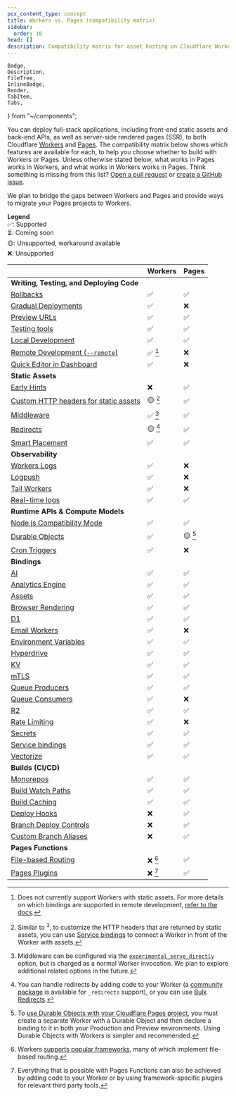 ```yaml
---
pcx_content_type: concept
title: Workers vs. Pages (compatibility matrix)
sidebar:
  order: 10
head: []
description: Compatibility matrix for asset hosting on Cloudflare Workers and Pages.
---
```


	Badge,
	Description,
	FileTree,
	InlineBadge,
	Render,
	TabItem,
	Tabs,
} from "~/components";

You can deploy full-stack applications, including front-end static assets and back-end APIs, as well as server-side rendered pages (SSR), to both Cloudflare [Workers](/workers/static-assets/) and [Pages](/pages/). The compatibility matrix below shows which features are available for each, to help you choose whether to build with Workers or Pages. Unless otherwise stated below, what works in Pages works in Workers, and what works in Workers works in Pages. Think something is missing from this list? [Open a pull request](https://github.com/cloudflare/cloudflare-docs/edit/production/src/content/docs/workers/static-assets/compatibility-matrix.mdx) or [create a GitHub issue](https://github.com/cloudflare/cloudflare-docs/issues/new).

We plan to bridge the gaps between Workers and Pages and provide ways to migrate your Pages projects to Workers.

**Legend** <br />
✅: Supported <br />
⏳: Coming soon <br />
🟡: Unsupported, workaround available <br />
❌: Unsupported

|                                                                                     | Workers | Pages   |
| ----------------------------------------------------------------------------------- | ------- | ------- |
| **Writing, Testing, and Deploying Code**                                            |         |         |
| [Rollbacks](/workers/configuration/versions-and-deployments/rollbacks/)             | ✅      | ✅      |
| [Gradual Deployments](/workers/configuration/versions-and-deployments/)             | ✅      | ❌      |
| [Preview URLs](/workers/configuration/previews)                                     | ✅      | ✅      |
| [Testing tools](/workers/testing)                                                   | ✅      | ✅      |
| [Local Development](/workers/testing/local-development/)                            | ✅      | ✅      |
| [Remote Development (`--remote`)](/workers/wrangler/commands/)                      | ✅ [^1] | ❌      |
| [Quick Editor in Dashboard](https://blog.cloudflare.com/improved-quick-edit)        | ✅      | ❌      |
| **Static Assets**                                                                   |         |         |
| [Early Hints](/pages/configuration/early-hints/)                                    | ❌      | ✅      |
| [Custom HTTP headers for static assets](/pages/configuration/headers/)              | 🟡 [^2] | ✅      |
| [Middleware](/workers/static-assets/binding/#experimental_serve_directly)           | ✅ [^3] | ✅      |
| [Redirects](/pages/configuration/redirects/)                                        | 🟡 [^4] | ✅      |
| [Smart Placement](/workers/configuration/smart-placement/)                          | ✅      | ✅      |
| **Observability**                                                                   |         |         |
| [Workers Logs](/workers/observability/)                                             | ✅      | ❌      |
| [Logpush](/workers/observability/logs/logpush/)                                     | ✅      | ❌      |
| [Tail Workers](/workers/observability/logs/tail-workers/)                           | ✅      | ❌      |
| [Real-time logs](/workers/observability/logs/real-time-logs/)                       | ✅      | ✅      |
| **Runtime APIs & Compute Models**                                                   |         |         |
| [Node.js Compatibility Mode](/workers/runtime-apis/nodejs/)                         | ✅      | ✅      |
| [Durable Objects](/durable-objects/api/)                                            | ✅      | 🟡 [^5] |
| [Cron Triggers](/workers/configuration/cron-triggers/)                              | ✅      | ❌      |
| **Bindings**                                                                        |         |         |
| [AI](/workers-ai/get-started/workers-wrangler/#2-connect-your-worker-to-workers-ai) | ✅      | ✅      |
| [Analytics Engine](/analytics/analytics-engine)                                     | ✅      | ✅      |
| [Assets](/workers/static-assets/binding/)                                           | ✅      | ✅      |
| [Browser Rendering](/browser-rendering)                                             | ✅      | ✅      |
| [D1](/d1/worker-api/)                                                               | ✅      | ✅      |
| [Email Workers](/email-routing/email-workers/send-email-workers/)                   | ✅      | ❌      |
| [Environment Variables](/workers/configuration/environment-variables/)              | ✅      | ✅      |
| [Hyperdrive](/hyperdrive/)                                                          | ✅      | ✅      |
| [KV](/kv/)                                                                          | ✅      | ✅      |
| [mTLS](/workers/runtime-apis/bindings/mtls/)                                        | ✅      | ✅      |
| [Queue Producers](/queues/configuration/configure-queues/#producer)                 | ✅      | ✅      |
| [Queue Consumers](/queues/configuration/configure-queues/#consumer)                 | ✅      | ❌      |
| [R2](/r2/)                                                                          | ✅      | ✅      |
| [Rate Limiting](/workers/runtime-apis/bindings/rate-limit/)                         | ✅      | ❌      |
| [Secrets](/workers/configuration/secrets/)                                          | ✅      | ✅      |
| [Service bindings](/workers/runtime-apis/bindings/service-bindings/)                | ✅      | ✅      |
| [Vectorize](/vectorize/get-started/intro/#3-bind-your-worker-to-your-index)         | ✅      | ✅      |
| **Builds (CI/CD)**                                                                  |         |         |
| [Monorepos](/workers/ci-cd/builds/advanced-setups/)                                 | ✅      | ✅      |
| [Build Watch Paths](/workers/ci-cd/builds/build-watch-paths/)                       | ✅      | ✅      |
| [Build Caching](/workers/ci-cd/builds/build-caching/)                               | ✅      | ✅      |
| [Deploy Hooks](/pages/configuration/deploy-hooks/)                                  | ❌      | ✅      |
| [Branch Deploy Controls](/pages/configuration/branch-build-controls/)               | ❌      | ✅      |
| [Custom Branch Aliases](/pages/how-to/custom-branch-aliases/)                       | ❌      | ✅      |
| **Pages Functions**                                                                 |         |         |
| [File-based Routing](/pages/functions/routing/)                                     | ❌ [^6] | ✅      |
| [Pages Plugins](/pages/functions/plugins/)                                          | ❌ [^7] | ✅      |

[^1]: Does not currently support Workers with static assets. For more details on which bindings are supported in remote development, [refer to the docs](/workers/testing/local-development/#supported-resource-bindings-in-different-environments).

[^2]: Similar to <sup>3</sup>, to customize the HTTP headers that are returned by static assets, you can use [Service bindings](/workers/runtime-apis/bindings/service-bindings/) to connect a Worker in front of the Worker with assets.

[^3]: Middleware can be configured via the [`experimental_serve_directly`](/workers/static-assets/binding/#experimental_serve_directly) option, but is charged as a normal Worker invocation. We plan to explore additional related options in the future.

[^4]: You can handle redirects by adding code to your Worker (a [community package](https://npmjs.com/package/redirects-in-workers) is available for `_redirects` support), or you can use [Bulk Redirects](/rules/url-forwarding/bulk-redirects/).

[^5]: To [use Durable Objects with your Cloudflare Pages project](/pages/functions/bindings/#durable-objects), you must create a separate Worker with a Durable Object and then declare a binding to it in both your Production and Preview environments. Using Durable Objects with Workers is simpler and recommended.

[^6]: Workers [supports popular frameworks](/workers/frameworks/), many of which implement file-based routing.

[^7]: Everything that is possible with Pages Functions can also be achieved by adding code to your Worker or by using framework-specific plugins for relevant third party tools.

